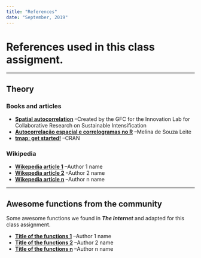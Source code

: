```yaml
---
title: "References"
date: "September, 2019"
---
```


# References used in this class assigment.

******************************************************

## Theory

### Books and articles

- [**Spatial autocorrelation**](https://rspatial.org/analysis/3-spauto.html) --Created by the GFC for the Innovation Lab for Collaborative Research on Sustainable Intensification  
- [**Autocorrelação espacial e correlogramas no R**](http://rstudio-pubs-static.s3.amazonaws.com/268058_dd37b98f25a4496b9f0a7eb2fcf892cd.html) --Melina de Souza Leite
- [**tmap: get started!**](https://cran.r-project.org/web/packages/tmap/vignettes/tmap-getstarted.html) --CRAN


### Wikipedia

- [**Wikepedia article 1**](https://en.wikipedia.org/wiki/article) --Author 1 name
- [**Wikepedia article 2**](https://en.wikipedia.org/wiki/article) --Author 2 name
- [**Wikepedia article n**](https://en.wikipedia.org/wiki/article) --Author n name


******************************************************

## Awesome functions from the community

Some awesome functions we found in ***The Internet*** and adapted for this class assignment.

- [**Title of the functions 1**](http://www.url.com) --Author 1 name
- [**Title of the functions 2**](http://www.url.com) --Author 2 name
- [**Title of the functions n**](http://www.url.com) --Author n name
